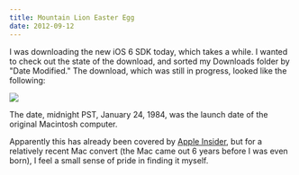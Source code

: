 ```yaml
---
title: Mountain Lion Easter Egg
date: 2012-09-12
---
```



I was downloading the new iOS 6 SDK today, which takes a while. I wanted to check out the state of the download, and sorted my Downloads folder by "Date Modified." The download, which was still in progress, looked like the following:

 ![](./FE8762B45417433CBB6AFAA9924049F9.png)

The date, midnight PST, January 24, 1984, was the launch date of the original Macintosh computer.

Apparently this has already been covered by [Apple Insider](http://appleinsider.com/articles/12/07/26/mountain_lion_easter_egg_references_debut_of_original_apple_macintosh.html), but for a relatively recent Mac convert (the Mac came out 6 years before I was even born), I feel a small sense of pride in finding it myself.


  